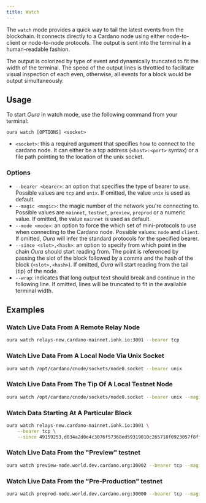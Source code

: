 ```yaml
---
title: Watch
---
```


The `watch` mode provides a quick way to tail the latest events from the blockchain. It connects directly to a Cardano node using either node-to-client or node-to-node protocols. The output is sent into the terminal in a human-readable fashion.

The output is colorized by type of event and dynamically truncated to fit the width of the terminal. The speed of the output lines is throttled to facilitate visual inspection of each even, otherwise, all events for a block would be output simultaneously.

## Usage

To start _Oura_ in watch mode, use the following command from your terminal:

```
oura watch [OPTIONS] <socket>
```

- `<socket>`: this a required argument that specifies how to connect to the cardano node. It can either be a tcp address (`<host>:<port>` syntax) or a file path pointing to the location of the unix socket.

### Options

- `--bearer <bearer>`: an option that specifies the type of bearer to use. Possible values are `tcp` and `unix`. If omitted, the value `unix` is used as default.
- `--magic <magic>`: the magic number of the network you're connecting to. Possible values are `mainnet`, `testnet`, `preview`, `preprod` or a numeric value. If omitted, the value `mainnet` is used as default.
- `--mode <mode>`: an option to force the which set of mini-protocols to use when connecting to the Cardano node. Possible values: `node` and `client`.  If omitted, _Oura_ will infer the standard protocols for the specified bearer.
- `--since <slot>,<hash>`: an option to specify from which point in the chain _Oura_ should start reading from. The point is referenced by passing the slot of the block followed by a comma and the hash of the block (`<slot>,<hash>`). If omitted, _Oura_ will start reading from the tail (tip) of the node.
- `--wrap`: indicates that long output text should break and continue in the following line. If omitted, lines will be truncated to fit in the available terminal width.

## Examples

### Watch Live Data From A Remote Relay Node

```sh
oura watch relays-new.cardano-mainnet.iohk.io:3001 --bearer tcp
```

### Watch Live Data From A Local Node Via Unix Socket

```sh
oura watch /opt/cardano/cnode/sockets/node0.socket --bearer unix
```

### Watch Live Data From The Tip Of A Local Testnet Node

```sh
oura watch /opt/cardano/cnode/sockets/node0.socket --bearer unix --magic testnet
```

### Watch Data Starting At A Particular Block

```sh
oura watch relays-new.cardano-mainnet.iohk.io:3001 \
    --bearer tcp \
    --since 49159253,d034a2d0e4c3076f57368ed59319010c265718f0923057f8ff914a3b6bfd1314
```

### Watch Live Data From the "Preview" testnet

```sh
oura watch preview-node.world.dev.cardano.org:30002 --bearer tcp --magic preview
```

### Watch Live Data From the "Pre-Production" testnet

```sh
oura watch preprod-node.world.dev.cardano.org:30000 --bearer tcp --magic preprod
```
